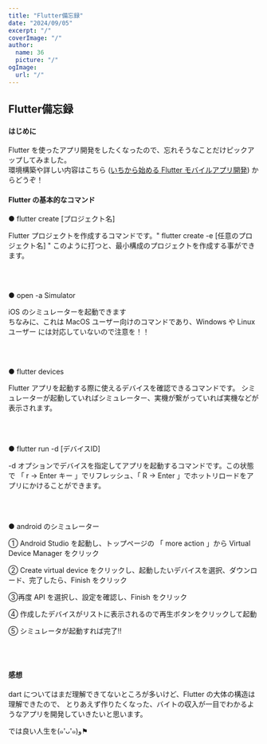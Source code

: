 ```yaml
---
title: "Flutter備忘録"
date: "2024/09/05"
excerpt: "/"
coverImage: "/"
author:
  name: 36
  picture: "/"
ogImage:
  url: "/"
---
```


## <span>Flutter</span>備忘録

#### はじめに

Flutter を使ったアプリ開発をしたくなったので、忘れそうなことだけピックアップしてみました。<br />
環境構築や詳しい内容はこちら
(<span>[いちから始める Flutter モバイルアプリ開発](https://zenn.dev/heyhey1028/books/flutter-basics)</span>)
からどうぞ！

#### Flutter の基本的なコマンド

<span>●</span> flutter create [プロジェクト名]

Flutter プロジェクトを作成するコマンドです。" <span>flutter create -e [任意のプロジェクト名]</span> "
このように打つと、最小構成のプロジェクトを作成する事ができます。

<br />
<br />

<span>●</span> open -a Simulator

iOS のシミュレーターを起動できます<br />
ちなみに、これは<span> MacOS ユーザー向けのコマンド</span>であり、Windows や Linux ユーザー
には<span>対応していない</span>ので注意を！！

<br />
<br />

<span>●</span> flutter devices

Flutter アプリを起動する際に使えるデバイスを確認できるコマンドです。
シミュレーターが起動していればシミュレーター、実機が繋がっていれば実機などが表示されます。

<br />
<br />

<span>●</span> flutter run -d [デバイスID]

-d オプションでデバイスを指定してアプリを起動するコマンドです。この状態で
「 r → Enter キー 」でリフレッシュ、「 R → Enter 」でホットリロードをアプリにかけることができます。

<br />
<br />

<span>●</span> android のシミュレーター

<span>①</span>
Android Studio を起動し、トップページの 「 more action 」から Virtual Device Manager
をクリック

<span>②</span>
Create virtual device をクリックし、起動したいデバイスを選択、ダウンロード、完了したら、Finish
をクリック

<span>③</span>再度 API を選択し、設定を確認し、Finish をクリック

<span>④</span>
作成したデバイスがリストに表示されるので再生ボタンをクリックして起動

<span>⑤</span>
シミュレータが起動すれば完了!!

<br />
<br />

#### 感想

dart についてはまだ理解できてないところが多いけど、Flutter の大体の構造は理解できたので、
とりあえず作りたくなった、バイトの収入が一目でわかるようなアプリを開発していきたいと思います。

では良い人生を(๑'ᴗ'๑)و⚑
